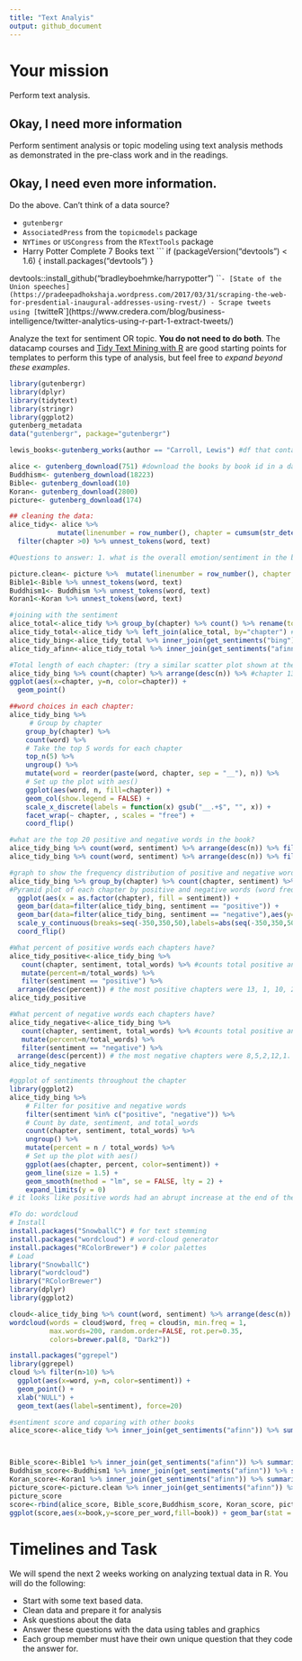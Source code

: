```yaml
---
title: "Text Analyis"
output: github_document
---
```





# Your mission

Perform text analysis.

## Okay, I need more information

Perform sentiment analysis or topic modeling using text analysis methods as demonstrated in the pre-class work and in the readings.

## Okay, I need even more information.

Do the above. Can't think of a data source?

- `gutenbergr`
- `AssociatedPress` from the `topicmodels` package
- `NYTimes` or `USCongress` from the `RTextTools` package
- Harry Potter Complete 7 Books text
    ```
    if (packageVersion("devtools") < 1.6) {
  install.packages("devtools")
}

devtools::install_github("bradleyboehmke/harrypotter")
    ```
- [State of the Union speeches](https://pradeepadhokshaja.wordpress.com/2017/03/31/scraping-the-web-for-presdential-inaugural-addresses-using-rvest/)
- Scrape tweets using [`twitteR`](https://www.credera.com/blog/business-intelligence/twitter-analytics-using-r-part-1-extract-tweets/)

Analyze the text for sentiment OR topic. **You do not need to do both**. The datacamp courses and [Tidy Text Mining with R](http://tidytextmining.com/) are good starting points for templates to perform this type of analysis, but feel free to *expand beyond these examples*.

```r
library(gutenbergr)
library(dplyr)
library(tidytext)
library(stringr)
library(ggplot2)
gutenberg_metadata
data("gutenbergr", package="gutenbergr")

lewis_books<-gutenberg_works(author == "Carroll, Lewis") #df that contains the books by authors

alice <- gutenberg_download(751) #download the books by book id in a dataframe
Buddhism<- gutenberg_download(18223)
Bible<- gutenberg_download(10)
Koran<- gutenberg_download(2800)
picture<- gutenberg_download(174)
````

```r
## cleaning the data:
alice_tidy<- alice %>%  
            mutate(linenumber = row_number(), chapter = cumsum(str_detect(text, regex("chapter|CHAPTER [\\divxlc]", ignore_case = TRUE)))) %>% #breaks down the book by chapter and stores the line number
  filter(chapter >0) %>% unnest_tokens(word, text)

#Questions to answer: 1. what is the overall emotion/sentiment in the book and how does the negative and positive sentiments changes throughout the chapters? 2. what is the total proportion of positive and negative sentiments 3. top 10 positive and negative words

picture.clean<- picture %>%  mutate(linenumber = row_number(), chapter = cumsum(str_detect(text, regex("chapter [\\divxlc]", ignore_case = TRUE)))) %>% filter(chapter >0) %>% unnest_tokens(word, text)
Bible1<-Bible %>% unnest_tokens(word, text)
Buddhism1<- Buddhism %>% unnest_tokens(word, text)
Koran1<-Koran %>% unnest_tokens(word, text)
```

```r
#joining with the sentiment
alice_total<-alice_tidy %>% group_by(chapter) %>% count() %>% rename(total_words=n) #counting the total number of words in each chapter
alice_tidy_total<-alice_tidy %>% left_join(alice_total, by="chapter") #joining the count column with the alice_tidy data
alice_tidy_bing<-alice_tidy_total %>% inner_join(get_sentiments("bing")) #joining the sentiment with the tidy data with total_words column
alice_tidy_afinn<-alice_tidy_total %>% inner_join(get_sentiments("afinn"))

#Total length of each chapter: (try a similar scatter plot shown at the slide)
alice_tidy_bing %>% count(chapter) %>% arrange(desc(n)) %>% #chapter 13 has much fewer words than other chapters 
ggplot(aes(x=chapter, y=n, color=chapter)) +
  geom_point()

##word choices in each chapter:
alice_tidy_bing %>%
     # Group by chapter
    group_by(chapter) %>%
    count(word) %>%
    # Take the top 5 words for each chapter
    top_n(5) %>%
    ungroup() %>%
    mutate(word = reorder(paste(word, chapter, sep = "__"), n)) %>%
    # Set up the plot with aes()
    ggplot(aes(word, n, fill=chapter)) +
    geom_col(show.legend = FALSE) +
    scale_x_discrete(labels = function(x) gsub("__.+$", "", x)) +
    facet_wrap(~ chapter, , scales = "free") +
    coord_flip()

```

```r
#what are the top 20 positive and negative words in the book?
alice_tidy_bing %>% count(word, sentiment) %>% arrange(desc(n)) %>% filter(sentiment == "positive") %>% top_n(20)
alice_tidy_bing %>% count(word, sentiment) %>% arrange(desc(n)) %>% filter(sentiment == "negative") %>% top_n(20)

#graph to show the frequency distribution of positive and negative words by each chapter
alice_tidy_bing %>% group_by(chapter) %>% count(chapter, sentiment) %>% rename(total_words=n) %>%
#Pyramid plot of each chapter by positive and negative words (word frequency by each chapter):
  ggplot(aes(x = as.factor(chapter), fill = sentiment)) + 
  geom_bar(data=filter(alice_tidy_bing, sentiment == "positive")) + 
  geom_bar(data=filter(alice_tidy_bing, sentiment == "negative"),aes(y=..count..*(-1))) + #aes option aligns the plot to 0 and counts on both side of x axis from 0 to positive
  scale_y_continuous(breaks=seq(-350,350,50),labels=abs(seq(-350,350,50))) + 
  coord_flip()

```


```r
#What percent of positive words each chapters have?
alice_tidy_positive<-alice_tidy_bing %>% 
   count(chapter, sentiment, total_words) %>% #counts total positive and negative words in each chapter and keeps the total_words column (otherwise it wont be there)
   mutate(percent=n/total_words) %>%
   filter(sentiment == "positive") %>%
  arrange(desc(percent)) # the most positive chapters were 13, 1, 10, 2, 11. So, may be the book started in a positive way and have a happy ending
alice_tidy_positive

#What percent of negative words each chapters have?
alice_tidy_negative<-alice_tidy_bing %>% 
   count(chapter, sentiment, total_words) %>% #counts total positive and negative words in each chapter and keeps the total_words column (otherwise it wont be there)
   mutate(percent=n/total_words) %>%
   filter(sentiment == "negative") %>%
  arrange(desc(percent)) # the most negative chapters were 8,5,2,12,1. There might be something problem happening in the middle of the book. chapter 1 and 2 looks like to have high percent of positive and negative sentiments. Chapter 13 have the lowest percent of negative words indicating a happy ending
alice_tidy_negative


```

```r
#ggplot of sentiments throughout the chapter
library(ggplot2)
alice_tidy_bing %>% 
    # Filter for positive and negative words
    filter(sentiment %in% c("positive", "negative")) %>%
    # Count by date, sentiment, and total_words
    count(chapter, sentiment, total_words) %>%
    ungroup() %>%
    mutate(percent = n / total_words) %>%
    # Set up the plot with aes()
    ggplot(aes(chapter, percent, color=sentiment)) +
    geom_line(size = 1.5) +
    geom_smooth(method = "lm", se = FALSE, lty = 2) +
    expand_limits(y = 0)
# it looks like positive words had an abrupt increase at the end of the story. 

```


```r
#To do: wordcloud
# Install
install.packages("SnowballC") # for text stemming
install.packages("wordcloud") # word-cloud generator 
install.packages("RColorBrewer") # color palettes
# Load
library("SnowballC")
library("wordcloud")
library("RColorBrewer")
library(dplyr)
library(ggplot2)

cloud<-alice_tidy_bing %>% count(word, sentiment) %>% arrange(desc(n)) 
wordcloud(words = cloud$word, freq = cloud$n, min.freq = 1,
          max.words=200, random.order=FALSE, rot.per=0.35, 
          colors=brewer.pal(8, "Dark2"))

install.packages("ggrepel")
library(ggrepel)
cloud %>% filter(n>10) %>%
  ggplot(aes(x=word, y=n, color=sentiment)) +
  geom_point() +
  xlab("NULL") +
  geom_text(aes(label=sentiment), force=20)
```

```r
#sentiment score and coparing with other books
alice_score<-alice_tidy %>% inner_join(get_sentiments("afinn")) %>% summarize(score_per_word=sum(score)/nrow(alice))



Bible_score<-Bible1 %>% inner_join(get_sentiments("afinn")) %>% summarize(score_per_word=sum(score)/nrow(Bible1))
Buddhism_score<-Buddhism1 %>% inner_join(get_sentiments("afinn")) %>% summarize(score_per_word=sum(score)/nrow(Buddhism1))
Koran_score<-Koran1 %>% inner_join(get_sentiments("afinn")) %>% summarize(score_per_word=sum(score)/nrow(Koran1))
picture_score<-picture.clean %>% inner_join(get_sentiments("afinn")) %>% summarize(score_per_word=sum(score)/nrow(picture))
picture_score
score<-rbind(alice_score, Bible_score,Buddhism_score, Koran_score, picture_score) %>%  %>% mutate(book=c("Alice","Bible","Buddhism","Koran", "Picture")) %>%
ggplot(score,aes(x=book,y=score_per_word,fill=book)) + geom_bar(stat = "identity", show.legend = FALSE) + xlab("Book") + ylab("Score") + ggtitle("Sentiment score per word")


````


# Timelines and Task


We will spend the next 2 weeks working on analyzing textual data in R. You will do the following:

- Start with some text based data.
- Clean data and prepare it for analysis
- Ask questions about the data
- Answer these questions with the data using tables and graphics
- Each group member must have their own unique question that they code the answer for. 

